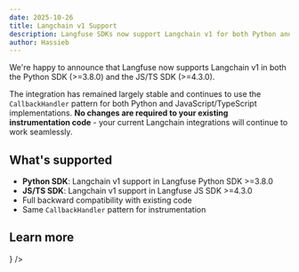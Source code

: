 ```yaml
---
date: 2025-10-26
title: Langchain v1 Support
description: Langfuse SDKs now support Langchain v1 for both Python and JS/TS. The integration remains stable and backward compatible.
author: Hassieb
---
```



<ChangelogHeader />

We're happy to announce that Langfuse now supports Langchain v1 in both the Python SDK (>=3.8.0) and the JS/TS SDK (>=4.3.0).

The integration has remained largely stable and continues to use the `CallbackHandler` pattern for both Python and JavaScript/TypeScript implementations. **No changes are required to your existing instrumentation code** - your current Langchain integrations will continue to work seamlessly.

## What's supported

- **Python SDK**: Langchain v1 support in Langfuse Python SDK >=3.8.0
- **JS/TS SDK**: Langchain v1 support in Langfuse JS SDK >=4.3.0
- Full backward compatibility with existing code
- Same `CallbackHandler` pattern for instrumentation

## Learn more


<Cards num={1}>
  <Card title="LangChain Integration" href="/integrations/frameworks/langchain" icon={<Code />} />
</Cards>
